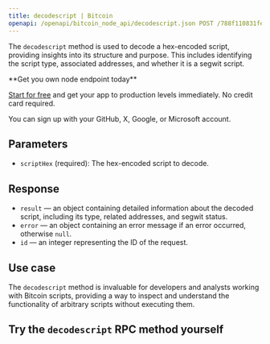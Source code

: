 ---
title: decodescript | Bitcoin
openapi: /openapi/bitcoin_node_api/decodescript.json POST /788f110831fe13808302bd79796d55e8
---

The `decodescript` method is used to decode a hex-encoded script, providing insights into its structure and purpose. This includes identifying the script type, associated addresses, and whether it is a segwit script.

<Check>
**Get you own node endpoint today**

[Start for free](https://console.chainstack.com/) and get your app to production levels immediately. No credit card required.

You can sign up with your GitHub, X, Google, or Microsoft account.
</Check>


## Parameters

* `scriptHex` (required): The hex-encoded script to decode.

## Response

* `result` — an object containing detailed information about the decoded script, including its type, related addresses, and segwit status.
* `error` — an object containing an error message if an error occurred, otherwise `null`.
* `id` — an integer representing the ID of the request.

## Use case

The `decodescript` method is invaluable for developers and analysts working with Bitcoin scripts, providing a way to inspect and understand the functionality of arbitrary scripts without executing them.

## Try the `decodescript` RPC method yourself